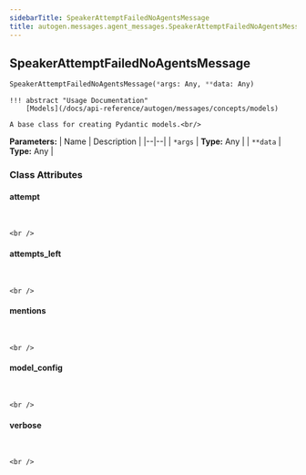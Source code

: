 ```yaml
---
sidebarTitle: SpeakerAttemptFailedNoAgentsMessage
title: autogen.messages.agent_messages.SpeakerAttemptFailedNoAgentsMessage
---
```

<h2 id="autogen.messages.agent_messages.SpeakerAttemptFailedNoAgentsMessage" class="doc doc-heading">
    <code class="doc-symbol doc-symbol-heading doc-symbol-class"></code>
    <span class="doc doc-object-name doc-class-name">SpeakerAttemptFailedNoAgentsMessage</span>
</h2>

```python
SpeakerAttemptFailedNoAgentsMessage(*args: Any, **data: Any)
```

    !!! abstract "Usage Documentation"
        [Models](/docs/api-reference/autogen/messages/concepts/models)
    
    A base class for creating Pydantic models.<br/>

<b>Parameters:</b>
| Name | Description |
|--|--|
| `*args` | **Type:** Any |
| `**data` | **Type:** Any |

### Class Attributes

<code class="doc-symbol doc-symbol-heading doc-symbol-attribute"></code>
#### attempt
<br />

    <br />

<code class="doc-symbol doc-symbol-heading doc-symbol-attribute"></code>
#### attempts_left
<br />

    <br />

<code class="doc-symbol doc-symbol-heading doc-symbol-attribute"></code>
#### mentions
<br />

    <br />

<code class="doc-symbol doc-symbol-heading doc-symbol-attribute"></code>
#### model_config
<br />

    <br />

<code class="doc-symbol doc-symbol-heading doc-symbol-attribute"></code>
#### verbose
<br />

    <br />